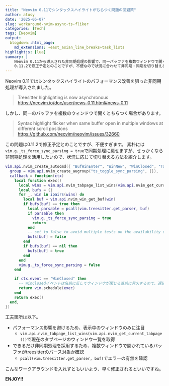 ```yaml
---
title: "Neovim 0.11でシンタックスハイライトがちらつく問題の回避策"
author: atusy
date: '2025-05-07'
slug: workaround-nvim-async-ts-fliker
categories: [Tech]
tags: [Neovim]
output:
  blogdown::html_page:
    md_extensions: +east_asian_line_breaks+task_lists
highlightjs: [lua]
summary: |
    Neovim 0.11から導入された非同期処理の影響で、同一バッファを複数ウィンドウで開くとシンタックスハイライトがちらつくことがあります。
    0.11.2で修正予定とのことですが、不便なので状況に合わせて非同期・同期を切り替える方法を紹介します。
---
```


Neovim 0.11ではシンタックスハイライトのパフォーマンス改善を狙った非同期処理が導入されました。

> Treesitter highlighting is now asynchronous \
> <https://neovim.io/doc/user/news-0.11.html#news-0.11>

しかし、同一のバッファを複数のウィンドウで開くとちらつく場合があります。

> Syntax highlight flicker when same buffer open in multiple windows at different scroll positions \
> <https://github.com/neovim/neovim/issues/32660>

この問題は0.11.2で修正予定とのことですが、不便すぎます。
素朴には`vim.g._ts_force_sync_parsing = true`で同期処理に戻せますが、せっかくなら非同期処理を活用したいので、状況に応じて切り替える方法を紹介します。

```lua
vim.api.nvim_create_autocmd({ "BufWinEnter", "WinNew", "WinClosed", "TabEnter" }, {
  group = vim.api.nvim_create_augroup("ts_toggle_sync_parsing", {}),
  callback = function(ctx)
    local function exec()
      local wins = vim.api.nvim_tabpage_list_wins(vim.api.nvim_get_current_tabpage())
      local bufs = {}
      for _, win in ipairs(wins) do
        local buf = vim.api.nvim_win_get_buf(win)
        if bufs[buf] == true then
          local parsable = pcall(vim.treesitter.get_parser, buf)
          if parsable then
            vim.g._ts_force_sync_parsing = true
            return
          end
          -- set to false to avoid multiple tests on the availability of parser
          bufs[buf] = false
        end
        if bufs[buf] == nil then
          bufs[buf] = true
        end
      end
      vim.g._ts_force_sync_parsing = false
    end

    if ctx.event == "WinClosed" then
      -- WinClosedイベントは名前に反してウィンドウが閉じる直前に発火するので、遅延する
      return vim.schedule(exec)
    end
    return exec()
  end,
})
```

工夫箇所は以下。

- パフォーマンス影響を避けるため、表示中のウィンドウのみに注目
    - `vim.api.nvim_tabpage_list_wins(vim.api.nvim_get_current_tabpage())`で現在のタブページのウィンドウ一覧を取得
- できるだけ非同期処理を採用するため、複数ウィンドウで開かれているバッファがtreesitterのパース対象か確認
    - `pcall(vim.treesitter.get_parser, buf)`でエラーの有無を確認

こんなワークアラウンドを入れずともいいよう、早く修正されるといいですね。

**ENJOY!!**
